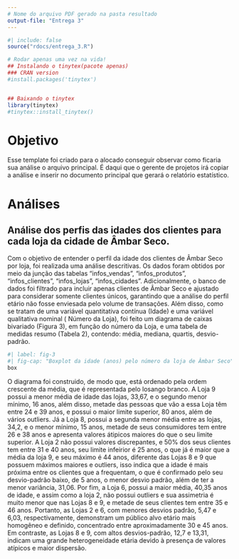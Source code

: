 ```yaml
---
# Nome do arquivo PDF gerado na pasta resultado
output-file: "Entrega 3"
---
```

```r
#| include: false
source("rdocs/entrega_3.R")
```

```r
# Rodar apenas uma vez na vida!
## Instalando o tinytex(pacote apenas)
### CRAN version
#install.packages('tinytex')


## Baixando o tinytex
library(tinytex)
#tinytex::install_tinytex()
```




# Objetivo

Esse template foi criado para o alocado conseguir observar como ficaria sua análise o arquivo principal. É daqui que o gerente de projetos irá copiar a análise e inserir no documento principal que gerará o relatório estatístico.

# Análises

## Análise dos perfis das idades dos clientes para cada loja da cidade de Âmbar Seco.

Com o objetivo de entender o perfil da idade dos clientes de Âmbar Seco por loja, foi realizada uma análise descritivas. Os dados foram obtidos por meio da junção das tabelas "infos_vendas", "infos_produtos", "infos_clientes", "infos_lojas",  "infos_cidades". Adicionalmente, o banco de dados foi filtrado para incluir apenas clientes de Âmbar Seco e ajustado para considerar somente clientes únicos, garantindo que a análise do perfil etário não fosse enviesada pelo volume de transações. Além disso, como se tratam de uma variável quantitativa contínua (Idade) e uma variável qualitativa nominal ( Número da Loja), foi feito um diagrama de caixas bivariado (Figura 3), em função do número da Loja,  e uma tabela de medidas resumo (Tabela 2), contendo: média, mediana, quartis, desvio-padrão.

```r
#| label: fig-3
#| fig-cap: "Boxplot da idade (anos) pelo número da loja de Âmbar Seco"
box
```

::: {#tbl-modalidades layout-align="center" tbl-pos="H"}
```{=latex}

\begin{quadro}[H]
	\setlength{\tabcolsep}{9pt}
	\renewcommand{\arraystretch}{1.20}
	\caption{Medidas resumo da idade dos clientes por loja}
	\centering
	\begin{adjustbox}{max width=\textwidth}
	\begin{tabular} { | l |
			S[table-format = 2.2]
			S[table-format = 2.2]
			S[table-format = 3.2]
			S[table-format = 3.2]
			|}
	\hline
		\textbf{Estatística} & \textbf{2} & \textbf{6} & \textbf{8} & \textbf{9} \\
		\hline
		Média & 34,92 & 40,35 & 34,2 & 33,67 \\
		Desvio Padrão & 5,57 & 6,03 & 12,7 & 13,31 \\
		Variância & 31,06 & 36,39 & 161,23 & 177,18 \\
		Mínimo & 25 & 30 & 15 & 16 \\
		1º Quartil & 31 & 35 & 26 & 24 \\
		Mediana & 34 & 41 & 32,5 & 30,5 \\
		3º Quartil & 40 & 46 & 38 & 39 \\
		Máximo & 44 & 49 & 77 & 80 \\
	\hline
	\end{tabular}
	\label{quad:quadro_resumo1}
	\end{adjustbox}
\end{quadro}
```


:::

O diagrama foi construido, de modo que, está ordenado pela ordem crescente da média, que é representada pelo losango branco.
A Loja 9 possui a menor média de idade das lojas, 33,67, e o segundo menor mínimo, 16 anos, além disso, metade das pessoas que vão a essa Loja têm entre 24 e 39 anos, e possui o maior limite superior, 80 anos, além de vários outliers. Já a Loja 8, possui a segunda menor média entre as lojas, 34,2, e o menor mínimo, 15 anos, metade de seus consumidores tem entre 26 e 38  anos e apresenta valores átipicos maiores do que o seu limite superior. A Loja 2 não possui valores discrepantes, e 50% dos seus clientes tem entre 31 e 40 anos, seu limite infeirior é 25 anos, o que já é maior que a média da loja 9, e seu máximo é 44 anos, diferente das Lojas 8 e 9 que possuem máximos maiores e outliers, isso indica que a idade é mais próxima entre os clientes que a frequentam, o que é confirmado pelo seu desvio-padrão baixo, de 5 anos, o menor desvio padrão, além de ter a menor variância, 31,06. Por fim, a Loja 6, possui a maior média, 40,35 anos de idade, e assim como a loja 2, não possui outliers e sua assimetria é muito menor que nas Lojas 8 e 9, e metade de seus clientes tem entre 35 e 46 anos. Portanto, as Lojas 2 e 6, com menores desvios padrão, 5,47 e 6,03, respectivamente, demonstram um público alvo etário mais homogêneo e definido, concentrado entre aproximadamente 30 e 45 anos. Em contraste, as Lojas 8 e 9, com altos desvios-padrão, 12,7 e 13,31, indicam uma grande heterogeneidade etária devido à presença de valores atípicos e maior dispersão.






